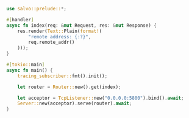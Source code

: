 
```rust  title="remote-addr/src/main.rs"
use salvo::prelude::*;

#[handler]
async fn index(req: &mut Request, res: &mut Response) {
    res.render(Text::Plain(format!(
        "remote address: {:?}",
        req.remote_addr()
    )));
}

#[tokio::main]
async fn main() {
    tracing_subscriber::fmt().init();

    let router = Router::new().get(index);

    let acceptor = TcpListener::new("0.0.0.0:5800").bind().await;
    Server::new(acceptor).serve(router).await;
}

```